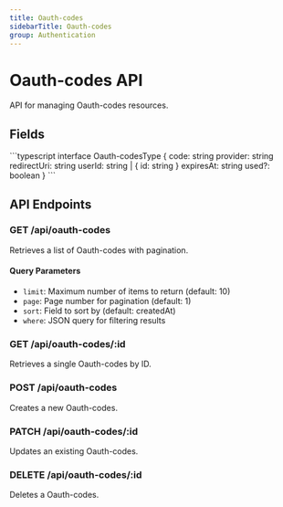 ```yaml
---
title: Oauth-codes
sidebarTitle: Oauth-codes
group: Authentication
---
```



# Oauth-codes API

API for managing Oauth-codes resources.

## Fields

<TSDoc>
```typescript
interface Oauth-codesType {
  code: string
  provider: string
  redirectUri: string
  userId: string | { id: string }
  expiresAt: string
  used?: boolean
}
```
</TSDoc>


## API Endpoints

### GET /api/oauth-codes
Retrieves a list of Oauth-codes with pagination.

#### Query Parameters
- `limit`: Maximum number of items to return (default: 10)
- `page`: Page number for pagination (default: 1)
- `sort`: Field to sort by (default: createdAt)
- `where`: JSON query for filtering results

### GET /api/oauth-codes/:id
Retrieves a single Oauth-codes by ID.

### POST /api/oauth-codes
Creates a new Oauth-codes.

### PATCH /api/oauth-codes/:id
Updates an existing Oauth-codes.

### DELETE /api/oauth-codes/:id
Deletes a Oauth-codes.


